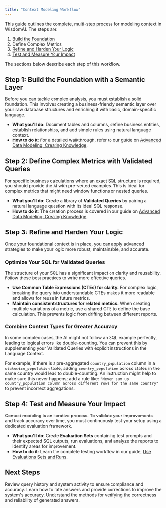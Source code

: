 ```yaml
---
title: "Context Modeling Workflow"
---
```


This guide outlines the complete, multi-step process for modeling context in WisdomAI. The steps are:

1. [Build the Foundation](#step-1%3A-build-the-foundation-with-a-semantic-layer)
2. [Define Complex Metrics](#step-2%3A-define-complex-metrics-with-validated-queries)
3. [Refine and Harden Your Logic](#step-3%3A-refine-and-harden-your-logic)
4. [Test and Measure Your Impact](#step-4%3A-test-and-measure-your-impact)

The sections below describe each step of this workflow.

## Step 1: Build the Foundation with a Semantic Layer

Before you can tackle complex analysis, you must establish a solid foundation. This involves creating a business-friendly semantic layer over your raw database structures and enriching it with basic, domain-specific language.

- **What you'll do**: Document tables and columns, define business entities, establish relationships, and add simple rules using natural language context.
- **How to do it**: For a detailed walkthrough, refer to our guide on [Advanced Data Modeling: Creating Knowledge](/setting-up-wisdom-ai/advanced-data-modeling-creating-knowledge).

## Step 2: Define Complex Metrics with Validated Queries

For specific business calculations where an exact SQL structure is required, you should provide the AI with pre-vetted examples. This is ideal for complex metrics that might need window functions or nested queries.

- **What you'll do**: Create a library of **Validated Queries** by pairing a natural language question with its ideal SQL response.
- **How to do it**: The creation process is covered in our guide on [Advanced Data Modeling: Creating Knowledge](/setting-up-wisdom-ai/advanced-data-modeling-creating-knowledge).

## Step 3: Refine and Harden Your Logic

Once your foundational context is in place, you can apply advanced strategies to make your logic more robust, maintainable, and accurate.

### Optimize Your SQL for Validated Queries

The structure of your SQL has a significant impact on clarity and reusability. Follow these best practices to write more effective queries.

- **Use Common Table Expressions (CTEs) for clarity.** For complex logic, breaking the query into understandable CTEs makes it more readable and allows for reuse in future metrics.
- **Maintain consistent structures for related metrics.** When creating multiple variations of a metric, use a shared CTE to define the base calculation. This prevents logic from drifting between different reports.

### Combine Context Types for Greater Accuracy

In some complex cases, the AI might not follow an SQL example perfectly, leading to logical errors like double-counting. You can prevent this by supplementing your Validated Queries with explicit instructions in the Language Context.

For example, if there is a pre-aggregated `country_population` column in a `statewise_population` table, adding `country_population` across states in the same country would lead to double-counting. An instruction might help to make sure this never happens; add a rule like: `"Never sum up country_population column across different rows for the same country"` to prevent incorrect aggregations.

## Step 4: Test and Measure Your Impact

Context modeling is an iterative process. To validate your improvements and track accuracy over time, you must continuously test your setup using a dedicated evaluation framework.

- **What you'll do**: Create **Evaluation Sets** containing test prompts and their expected SQL outputs, run evaluations, and analyze the reports to identify areas for improvement.
- **How to do it**: Learn the complete testing workflow in our guide, [Use Evaluations Sets and Runs](/improve-wisdom-ai-responses/use-evaluations-sets-and-runs).

## Next Steps

<CardGroup cols={3}>
  <Card title="Auditing" icon="clipboard-list" href="/using-wisdom-ai-everyday/auditing">
    Review query history and system activity to ensure compliance and accuracy.
  </Card>
  <Card title="Provide Feedback to the System" icon="thumbs-up" href="/setting-up-wisdom-ai/feedback-mechanisms/provide-feedback-to-the-system">
    Learn how to rate answers and provide corrections to improve the system's accuracy.
  </Card>
  <Card title="Validate and Test Answers" icon="check-double" href="/improve-wisdom-ai-responses/validate-and-test-answers">
    Understand the methods for verifying the correctness and reliability of generated answers.
  </Card>
</CardGroup>